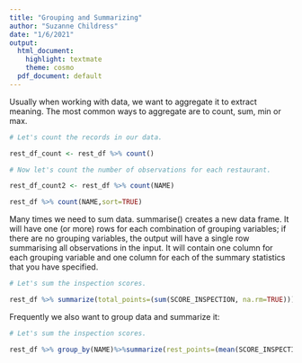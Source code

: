 ```yaml
---
title: "Grouping and Summarizing"
author: "Suzanne Childress"
date: "1/6/2021"
output:
  html_document:
    highlight: textmate
    theme: cosmo
  pdf_document: default
---
```



Usually when working with data, we want to aggregate it to extract meaning. The most common ways to aggregate are to count, sum, min or max.


```r
# Let's count the records in our data.

rest_df_count <- rest_df %>% count()

# Now let's count the number of observations for each restaurant.

rest_df_count2 <- rest_df %>% count(NAME)

rest_df %>% count(NAME,sort=TRUE)

```

Many times we need to sum data.
summarise() creates a new data frame. It will have one (or more) rows for each combination of grouping variables; if there are no grouping variables, the output will have a single row summarising all observations in the input. It will contain one column for each grouping variable and one column for each of the summary statistics that you have specified.

```r
# Let's sum the inspection scores.

rest_df %>% summarize(total_points=(sum(SCORE_INSPECTION, na.rm=TRUE)))

```

Frequently we also want to group data and summarize it:


```r
# Let's sum the inspection scores.

rest_df %>% group_by(NAME)%>%summarize(rest_points=(mean(SCORE_INSPECTION, na.rm=TRUE)))

```



